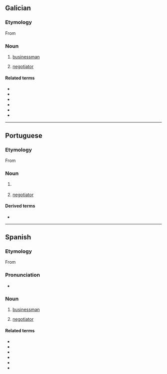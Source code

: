 {{also|négociante}}
==Galician==
===Etymology===
From {{suffix|es|negociar|ante}}

===Noun===
{{gl-noun|mf|negociantes}}

# [[businessman]]
#: {{syn|es|empresario|home de negocios}}
# [[negotiator]]

====Related terms====
* {{l|gl|negociar}}
* {{l|gl|negociación}}
* {{l|gl|negociador}}
* {{l|gl|negociante}}
* {{l|gl|negocio}}
* {{l|gl|renegociar}}

----

==Portuguese==
===Etymology===
From {{suffix|pt|negociar|ante}}

===Noun===
{{pt-noun|mf}}

# {{l|en|businessman}} {{gloss|someone who works at a commercial institution}}
#: {{syn|pt|empresário|homem de negócios}}
# [[negotiator]]

====Derived terms====
* {{l|pt|agronegociante|t=agribusinessman}}

----

==Spanish==
===Etymology===
From {{suffix|es|negociar|ante}}

===Pronunciation===
* {{es-IPA}}

===Noun===
{{es-noun|mf|negociantes}}

# [[businessman]]
#: {{syn|es|empresario|hombre de negocios}}
# [[negotiator]]

====Related terms====
* {{l|es|negociar}}
* {{l|es|negociación}}
* {{l|es|negociador}}
* {{l|es|negociante}}
* {{l|es|negocio}}
* {{l|es|renegociar}}